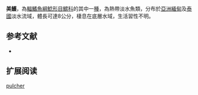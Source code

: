 {{Speciesbox
| name = 美鱯
| image = 
| image_width = 250px
| image_caption = 
| status = LC
| status_system = IUCN3.1
| genus = Mystus
| species = pulcher
| authority = [[Chaudhuri|Chaudhuri]], 1911
| synonyms = *''Macrones pulcher'',Chaudhuri, 1911
*''Mystus pulchra'',Chaudhuri, 1911
}}
'''美鱯'''，為[[輻鰭魚綱|輻鰭魚綱]][[鯰形目|鯰形目]][[鱨科|鱨科]]的其中一[[種|種]]，為熱帶淡水魚類，分布於[[亞洲|亞洲]][[緬甸|緬甸]]及[[泰國|泰國]]淡水流域，體長可達8公分，棲息在底層水域，生活習性不明。

==参考文献==
*{{FishBase_species|genus=Mystus|species=pulcher|year=2015|month=4}}

== 扩展阅读 ==
{{refbegin}}
{{wikispecies-inline|Mystus pulcher|美鱯}}
{{refend}}
{{Taxonbar|from=Q5650792}}

[[Category:鱯屬|pulcher]]